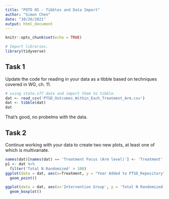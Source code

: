 ```yaml
---
title: "POTD 05 - Tibbles and Data Import"
author: "Simon Chen"
date: "10/26/2021"
output: html_document
---
```


```r
knitr::opts_chunk$set(echo = TRUE)
```

```r
# Import libraries.
library(tidyverse)
```

## Task 1

Update the code for reading in your data as a tibble based on techniques covered in WG, ch. 11.
```r
# using state.x77 data and import them to tibble.
dat <- read_csv('PTSD_Outcomes_Within_Each_Treatment_Arm.csv')
dat <- tibble(dat)
dat
```
That's good, no probelms with the data.


## Task 2

Continue working with your data to create two new plots, at least one of which is multivariate.
```r
names(dat)[names(dat) == 'Treatment Focus (Arm level)'] <- 'Treatment'
p1 <- dat %>%
  filter('Total N Randomized' > 100)
ggplot(data = dat, aes(x=Treatment, y = "Year Added to PTSD_Repository")) +
  geom_point()
```

```r
ggplot(data = dat, aes(x='Intervention Group', y = 'Total N Randomized')) +
  geom_boxplot()
```